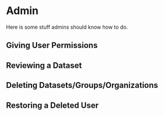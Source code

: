# Admin

Here is some stuff admins should know how to do.

## Giving User Permissions {.unnumbered}

## Reviewing a Dataset {.unnumbered}

## Deleting Datasets/Groups/Organizations {.unnumbered}

## Restoring a Deleted User {.unnumbered}